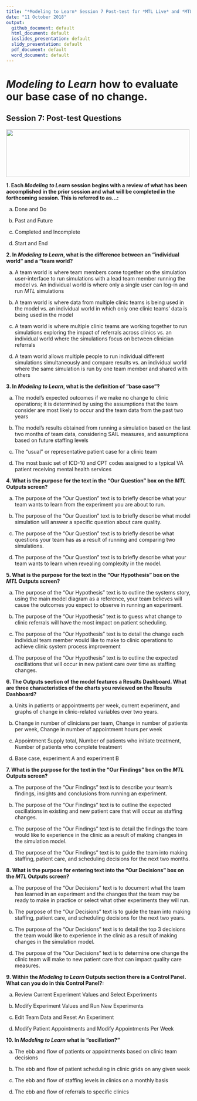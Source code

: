 ```yaml
---
title: "*Modeling to Learn* Session 7 Post-test for *MTL Live* and *MTL Video*"
date: "11 October 2018"
output: 
  github_document: default
  html_document: default
  ioslides_presentation: default
  slidy_presentation: default
  pdf_document: default
  word_document: default
---
```


# *Modeling to Learn* how to evaluate our base case of no change.
<!-- MTL Logo, HTML img tag -->
## Session 7: Post-test Questions	
<img src = "https://raw.githubusercontent.com/lzim/teampsd/teampsd_style/mtl_logo/mtl_testdontguess_sm.png"
     height = "130" width = "500">  
	
**1. Each *Modeling to Learn* session begins with a review of what has been accomplished in the prior session and what will be completed in the forthcoming session. This is referred to as…:**

a. Done and Do  

b. Past and Future

c. Completed and Incomplete  

d. Start and End   


**2. In *Modeling to Learn*, what is the difference between an “individual world” and a “team world?**  

a. A team world is where team members come together on the simulation user-interface to run simulations with a lead team member running the model vs. An individual world is where only a single user can log-in and run *MTL* simulations 

b. A team world is where data from multiple clinic teams is being used in the model vs. an individual world in which only one clinic teams’ data is being used in the model

c. A team world is where multiple clinic teams are working together to run simulations exploring the impact of referrals across clinics vs. an individual world where the simulations focus on between clinician referrals  

d. A team world allows multiple people to run individual different simulations simultaneously and compare results vs. an individual world where the same simulation is run by one team member and shared with others


**3. In *Modeling to Learn*, what is the definition of “base case”?**	

a. The model's expected outcomes if we make no change to clinic operations; it is determined by using the assumptions that the team consider are most likely to occur and the team data from the past two years 

b. The model’s results obtained from running a simulation based on the last two months of team data, considering SAIL measures, and assumptions based on future staffing levels

c. The “usual” or representative patient case for a clinic team 

d. The most basic set of ICD-10 and CPT codes assigned to a typical VA patient receiving mental health services


**4. What is the purpose for the text in the “Our Question” box on the *MTL* Outputs screen?**	

a.	The purpose of the “Our Question” text is to briefly describe what your team wants to learn from the experiment you are about to run.

b.	The purpose of the “Our Question” text is to briefly describe what model simulation will answer a specific question about care quality.

c.	The purpose of the “Our Question” text is to briefly describe what questions your team has as a result of running and comparing two simulations.

d.	The purpose of the “Our Question” text is to briefly describe what your team wants to learn when revealing complexity in the model.


**5. What is the purpose for the text in the “Our Hypothesis” box on the *MTL* Outputs screen?**

a.	The purpose of the “Our Hypothesis” text is to outline the systems story, using the main model diagram as a reference, your team believes will cause the outcomes you expect to observe in running an experiment.

b.	The purpose of the “Our Hypothesis” text is to guess what change to clinic referrals will have the most impact on patient scheduling.

c.	The purpose of the “Our Hypothesis” text is to detail the change each individual team member would like to make to clinic operations to achieve clinic system process improvement

d.	The purpose of the “Our Hypothesis” text is to outline the expected oscillations that will occur in new patient care over time as staffing changes.


**6. The Outputs section of the model features a Results Dashboard. What are three characteristics of the charts you reviewed on the Results Dashboard?**

a.	Units in patients or appointments per week, current experiment, and graphs of change in clinic-related variables over two years.

b.	Change in number of clinicians per team, Change in number of patients per week, Change in number of appointment hours per week

c.	Appointment Supply total, Number of patients who initiate treatment, Number of patients who complete treatment

d.	Base case, experiment A and experiment B


**7. What is the purpose for the text in the “Our Findings” box on the *MTL* Outputs screen?**

a. The purpose of the “Our Findings” text is to describe your team's findings, insights and conclusions from running an experiment.

b. The purpose of the “Our Findings” text is to outline the expected oscillations in existing and new patient care that will occur as staffing changes.

c. The purpose of the “Our Findings” text is to detail the findings the team would like to experience in the clinic as a result of making changes in the simulation model.

d. The purpose of the “Our Findings” text is to guide the team into making staffing, patient care, and scheduling decisions for the next two months.


**8. What is the purpose for entering text into the “Our Decisions” box on the *MTL* Outputs screen?**

a.	The purpose of the “Our Decisions” text is to document what the team has learned in an experiment and the changes that the team may be ready to make in practice or select what other experiments they will run. 

b.	The purpose of the “Our Decisions” text is to guide the team into making staffing, patient care, and scheduling decisions for the next two years.

c.	The purpose of the “Our Decisions” text is to detail the top 3 decisions the team would like to experience in the clinic as a result of making changes in the simulation model.

d.	The purpose of the “Our Decisions” text is to determine one change the clinic team will make to new patient care that can impact quality care measures.

		
**9. Within the *Modeling to Learn* Outputs section there is a Control Panel. What can you do in this Control Panel?:**

a.	Review Current Experiment Values and Select Experiments

b.	Modify Experiment Values and Run New Experiments

c.	Edit Team Data and Reset An Experiment

d.	Modify Patient Appointments and Modify Appointments Per Week

				
**10. In *Modeling to Learn* what is “oscillation?”**

a. The ebb and flow of patients or appointments based on clinic team decisions

b. The ebb and flow of patient scheduling in clinic grids on any given week

c. The ebb and flow of staffing levels in clinics on a monthly basis

d. The ebb and flow of referrals to specific clinics 
